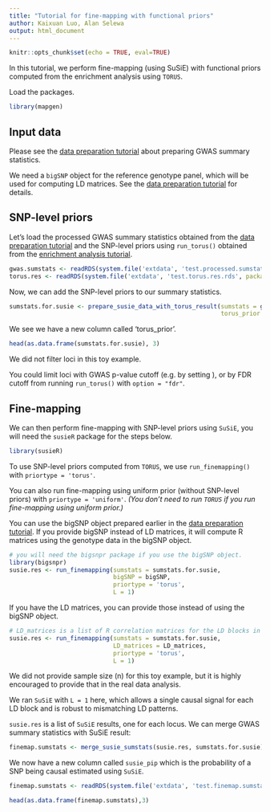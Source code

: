 ```yaml
---
title: "Tutorial for fine-mapping with functional priors"
author: Kaixuan Luo, Alan Selewa
output: html_document
---
```


```r
knitr::opts_chunk$set(echo = TRUE, eval=TRUE)
```

In this tutorial, we perform fine-mapping (using SuSiE) with 
functional priors computed from the enrichment analysis using `TORUS`.

Load the packages. 
```r
library(mapgen)
```

## Input data

Please see the [data preparation tutorial][data-preparation-tutorial] about 
preparing GWAS summary statistics. 

We need a `bigSNP` object for the reference genotype panel, 
which will be used for computing LD matrices. See the 
[data preparation tutorial][data-preparation-tutorial] for details.

## SNP-level priors

Let's load the processed GWAS summary statistics obtained from 
the [data preparation tutorial][data-preparation-tutorial] and the 
SNP-level priors using `run_torus()` obtained from the [enrichment analysis tutorial][enrichment-tutorial].
```r
gwas.sumstats <- readRDS(system.file('extdata', 'test.processed.sumstats.rds', package='mapgen'))
torus.res <- readRDS(system.file('extdata', 'test.torus.res.rds', package='mapgen'))
```

Now, we can add the SNP-level priors to our summary statistics. 
```r
sumstats.for.susie <- prepare_susie_data_with_torus_result(sumstats = gwas.sumstats, 
                                                           torus_prior = torus.res$snp_prior)
```

We see we have a new column called 'torus_prior'.
```r
head(as.data.frame(sumstats.for.susie), 3)
```

We did not filter loci in this toy example. 

You could limit loci with GWAS p-value cutoff (e.g. by setting \code{pval.thresh = 5e-8}),
or by FDR cutoff from running `run_torus()` with `option = "fdr"`. 

## Fine-mapping

We can then perform fine-mapping with SNP-level priors using `SuSiE`, 
you will need the `susieR` package for the steps below. 
```r
library(susieR)
```

To use SNP-level priors computed from `TORUS`, we use `run_finemapping()` 
with `priortype = 'torus'`. 

You can also run fine-mapping using uniform prior (without SNP-level priors)
with `priortype = 'uniform'`. _(You don't need to run `TORUS` if you run 
fine-mapping using uniform prior.)_

You can use the bigSNP object prepared earlier in 
the [data preparation tutorial][data-preparation-tutorial]. 
If you provide bigSNP instead of LD matrices, 
it will compute R matrices using the genotype data in the bigSNP object. 
```r
# you will need the bigsnpr package if you use the bigSNP object.
library(bigsnpr)
susie.res <- run_finemapping(sumstats = sumstats.for.susie, 
                             bigSNP = bigSNP, 
                             priortype = 'torus', 
                             L = 1)
```

If you have the LD matrices, you can provide those instead of 
using the bigSNP object. 
```r
# LD_matrices is a list of R correlation matrices for the LD blocks in sumstats
susie.res <- run_finemapping(sumstats = sumstats.for.susie, 
                             LD_matrices = LD_matrices, 
                             priortype = 'torus', 
                             L = 1)
```

We did not provide sample size (n) for this toy example, 
but it is highly encouraged to provide that in the real data analysis.

We ran `SuSiE` with `L = 1` here, which allows a single causal signal for 
each LD block and is robust to mismatching LD patterns. 

`susie.res` is a list of `SuSiE` results, one for each locus. 
We can merge GWAS summary statistics with SuSiE result:
```r
finemap.sumstats <- merge_susie_sumstats(susie.res, sumstats.for.susie)
```

We now have a new column called `susie_pip` which is the probability of a SNP 
being causal estimated using `SuSiE`.

```r
finemap.sumstats <- readRDS(system.file('extdata', 'test.finemap.sumstats.rds', package='mapgen'))
```

```r
head(as.data.frame(finemap.sumstats),3)
```

[data-preparation-tutorial]: https://xinhe-lab.github.io/mapgen/articles/data_preparation_tutorial.html
[enrichment-tutorial]: https://xinhe-lab.github.io/mapgen/articles/enrichment_finemapping_tutorial.html
